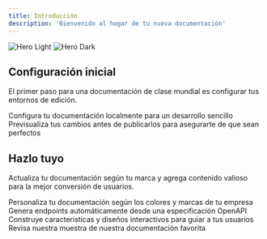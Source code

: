 ```yaml
---
title: Introducción
description: 'Bienvenido al hogar de tu nueva documentación'
---
```


<img
  className="block dark:hidden"
  src="/images/hero-light.svg"
  alt="Hero Light"
/>
<img
  className="hidden dark:block"
  src="/images/hero-dark.svg"
  alt="Hero Dark"
/>

## Configuración inicial

El primer paso para una documentación de clase mundial es configurar tus entornos de edición.

<CardGroup cols={2}>
  <Card
    title="Edita tu documentación"
    icon="pen-to-square"
    href="https://mintlify.com/docs/quickstart"
  >
    Configura tu documentación localmente para un desarrollo sencillo
  </Card>
  <Card
    title="Vista previa de cambios"
    icon="image"
    href="https://mintlify.com/docs/development"
  >
    Previsualiza tus cambios antes de publicarlos para asegurarte de que sean perfectos
  </Card>
</CardGroup>

## Hazlo tuyo

Actualiza tu documentación según tu marca y agrega contenido valioso para la mejor conversión de usuarios.

<CardGroup cols={2}>
  <Card
    title="Personaliza el estilo"
    icon="palette"
    href="https://mintlify.com/docs/settings/global"
  >
    Personaliza tu documentación según los colores y marcas de tu empresa
  </Card>
  <Card
    title="Referencia APIs"
    icon="code"
    href="https://mintlify.com/docs/api-playground/openapi"
  >
    Genera endpoints automáticamente desde una especificación OpenAPI
  </Card>
  <Card
    title="Agrega componentes"
    icon="screwdriver-wrench"
    href="https://mintlify.com/docs/components/accordion"
  >
    Construye características y diseños interactivos para guiar a tus usuarios
  </Card>
  <Card
    title="Obtén inspiración"
    icon="stars"
    href="https://mintlify.com/customers"
  >
    Revisa nuestra muestra de nuestra documentación favorita
  </Card>
</CardGroup>